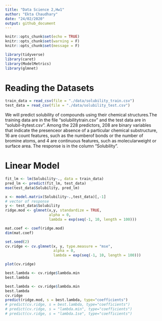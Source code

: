 ```yaml
---
title: "Data Science 2,Hw1"
author: "Ekta Chaudhary"
date: "24/02/2020"
output: github_document
---
```


```r
knitr::opts_chunk$set(echo = TRUE)
knitr::opts_chunk$set(warning = F)
knitr::opts_chunk$set(message = F)
```

```r
library(tidyverse)
library(caret)
library(ModelMetrics)
library(glmnet)
```

# Reading the Datasets 

```r
train_data = read_csv(file = "./data/solubility_train.csv")
test_data = read_csv(file = "./data/solubility_test.csv")
```

We will predict solubility of compounds using their chemical structures.The  training  data  are  in  the  file  “solubilitytrain.csv”  and  the  test  data  are  in  “solubil-itytest.csv”.  Among the 228 predictors, 208 are binary variables that indicate the presenceor absence of a particular chemical substructure, 16 are count features, such as the numberof bonds or the number of bromine atoms, and 4 are continuous features, such as molecularweight or surface area.  The response is in the column “Solubility”.

# Linear Model

```r
fit_lm <- lm(Solubility~., data = train_data)
pred_lm <- predict(fit_lm, test_data)
mse(test_data$Solubility, pred_lm)
```

```r
x <- model.matrix(Solubility~.,test_data)[,-1]
# vector of response
y <- test_data$Solubility
ridge.mod <- glmnet(x,y, standardize = TRUE,
                    alpha = 0, 
                    lambda = exp(seq(-1, 10, length = 100)))
```

```r
mat.coef <- coef(ridge.mod)
dim(mat.coef)
```

```r
set.seed(2)
cv.ridge <- cv.glmnet(x, y, type.measure = "mse",
                      alpha = 0, 
                      lambda = exp(seq(-1, 10, length = 100)))

plot(cv.ridge)
```
```r
best.lambda <- cv.ridge$lambda.min
best.lambda
```

```r
best.lambda <- cv.ridge$lambda.min
best.lambda
cv.ridge
predict(ridge.mod, s = best.lambda, type="coefficients")
# predict(cv.ridge, s = best.lambda, type="coefficients") 
# predict(cv.ridge, s = "lambda.min", type="coefficients") 
# predict(cv.ridge, s = "lambda.1se", type="coefficients") 
```

